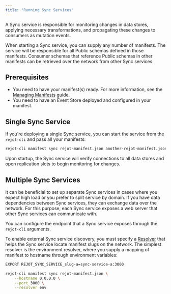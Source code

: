 ```yaml
---
title: "Running Sync Services"
---
```



A Sync service is responsible for monitoring changes in data stores, applying necessary
transformations, and propagating these changes to consumers as mutation events.

When starting a Sync service, you can supply any number of manifests. The service will be
responsible for all Public schemas defined in those manifests. Consumer schemas that reference
Public schemas in other manifests can be retrieved over the network from other Sync services.

## Prerequisites

- You need to have your manifest(s) ready. For more information, see the
  [Managing Manifests](/docs/guides/managing-manifests) guide.
- You need to have an Event Store deployed and configured in your manifest.

## Single Sync Service

If you're deploying a single Sync service, you can start the service from the `rejot-cli` and pass
all your manifests:

```bash
rejot-cli manifest sync rejot-manifest.json another-rejot-manifest.json
```

Upon startup, the Sync service will verify connections to all data stores and open replication slots
to begin monitoring for changes.

## Multiple Sync Services

It can be beneficial to set up separate Sync services in cases where you expect high load or you
prefer to split service by domain. If you have data dependencies between Sync services, they can
exchange data over the network. For this purpose, each Sync service exposes a web server that other
Sync services can communicate with.

You can configure the endpoint that a Sync service exposes through the `rejot-cli` arguments.

To enable external Sync service discovery, you must specify a [Resolver](/docs/reference/resolvers)
that helps the Sync service locate manifest slugs on the network. The simplest resolver is the
environment resolver, where you supply a mapping of manifest to hostname through environment
variables:

```bash
EXPORT REJOT_SYNC_SERVICE_slug-a=sync-service-a:3000

rejot-cli manifest sync rejot-manifest.json \
    --hostname 0.0.0.0 \
    --port 3000 \
    --resolver env
```

<DarkImage
  src="/content/docs/sync-service-diagram.svg"
  srcDark="/content/docs/sync-service-diagram-dark.svg"
  caption="Relation of Manifests to Sync Services"
  alt="Relation of Manifests to Sync Services"
  class="max-w-lg"
/>
